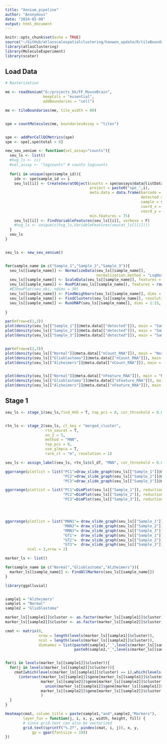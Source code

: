 ```yaml
---
title: "Xenium_pipeline"
author: "Anonymous"
date: "2024-02-08"
output: html_document
---
```


```r
knitr::opts_chunk$set(echo = TRUE)
source("~/GitHub/atlasscalespatialclustering/haowen_update/R/tileBoundaries.R")
library(atlasClustering)
library(MoleculeExperiment)
library(scater)
```

## Load Data


```r
# Rasterization

me <- readXenium("G:/projects_bk/FF_MouseBrain",
                 keepCols = "essential",
                 addBoundaries = "cell")

me <- tileBoundaries(me, tile_width = 80)


spe = countMolecules(me, boundariesAssay = "tiles")


spe <- addPerCellQCMetrics(spe)
spe <- spe[,spe$total > 0]

new_seu_xenium <- function(sel_assay="counts"){
  seu_ls <- list()
  #hvg_ls <- c()
  #sel_assay <- "logcounts" # counts logcounts
  
  for(i in unique(spe$sample_id)){
    idx <- spe$sample_id == i
    seu_ls[[i]] <- CreateSeuratObject(counts = spe@assays@data@listData[[sel_assay]][,idx],
                                      project = paste0("spe_",i),
                                      meta.data = data.frame(barcode = spe@colData@rownames[idx],
                                                             detected = spe@colData@listData[["detected"]][idx],
                                                             sample = spe@colData@listData$sample_id[idx],
                                                             coord_x = spe@int_colData@listData[["spatialCoords"]][idx,1],
                                                             coord_y = spe@int_colData@listData[["spatialCoords"]][idx,2]),
                                      min.features = 75)
    seu_ls[[i]] <- FindVariableFeatures(seu_ls[[i]], verbose = F)
    #hvg_ls <- unique(c(hvg_ls,VariableFeatures(seurat_ls[[i]])))
  }
  seu_ls
}


seu_ls <- new_seu_xenium()


for(sample_name in c("Sample_1","Sample_2","Sample_3")){
  seu_ls[[sample_name]] <- NormalizeData(seu_ls[[sample_name]], 
                                         normalization.method = "LogNormalize", scale.factor = 10000, verbose = F)
  seu_ls[[sample_name]] <- ScaleData(seu_ls[[sample_name]], features = row.names(seu_ls[[sample_name]]), verbose = F)
  seu_ls[[sample_name]] <- RunPCA(seu_ls[[sample_name]], features = row.names(seu_ls[[sample_name]]), verbose = F)
  #ElbowPlot(seu_obj, ndims = 30)
  seu_ls[[sample_name]] <- FindNeighbors(seu_ls[[sample_name]], dims = 1:15, verbose = F)
  seu_ls[[sample_name]] <- FindClusters(seu_ls[[sample_name]], resolution = 0.5, verbose = F)
  seu_ls[[sample_name]] <- RunUMAP(seu_ls[[sample_name]], dims = 1:15, verbose = F)
  
}

par(mfrow=c(1,3))
plot(density(seu_ls[["Sample_1"]]@meta.data[["detected"]]), main = "Sample_1 Counts Density")
plot(density(seu_ls[["Sample_2"]]@meta.data[["detected"]]), main = "Sample_2 Counts Density")
plot(density(seu_ls[["Sample_3"]]@meta.data[["detected"]]), main = "Sample_3 Counts Density")


par(mfrow=c(2,3)) 
plot(density(seu_ls[["Normal"]]@meta.data[["nCount_RNA"]]), main = "Normal Counts Density")
plot(density(seu_ls[["Glioblastoma"]]@meta.data[["nCount_RNA"]]), main = "Glioblastoma Counts Density")
plot(density(seu_ls[["Alzheimers"]]@meta.data[["nCount_RNA"]]), main = "Alzheimers Counts Density")


plot(density(seu_ls[["Normal"]]@meta.data[["nFeature_RNA"]]), main = "Normal Genes Density")
plot(density(seu_ls[["Glioblastoma"]]@meta.data[["nFeature_RNA"]]), main = "Glioblastoma Genes Density")
plot(density(seu_ls[["Alzheimers"]]@meta.data[["nFeature_RNA"]]), main = "Alzheimers Genes Density")

```

## Stage 1

```r
seu_ls <- stage_1(seu_ls,find_HVG = T, top_pcs = 8, cor_threshold = 0.6, edge_smoothing = T, nn = 8, use_glmpca = T, hvg = 300)


rtn_ls <- stage_2(seu_ls, cl_key = "merged_cluster",
                  rtn_seurat = T,
                  nn_2 = 5, 
                  method = "MNN",
                  top_pcs = 8, 
                  use_glmpca = T, 
                  rare_ct = "m", resolution = 1)

seu_ls <- assign_label(seu_ls, rtn_ls$cl_df, "MNN", cor_threshold = 0.6, cl_key = "merged_cluster")

ggarrange(plotlist = list("PC1"=draw_slide_graph(seu_ls[["Sample_1"]]@meta.data, col_sel = "seurat_clusters"),
                          "PC2"=draw_slide_graph(seu_ls[["Sample_2"]]@meta.data, col_sel = "seurat_clusters"),
                          "PC3"=draw_slide_graph(seu_ls[["Sample_3"]]@meta.data, col_sel = "seurat_clusters")),ncol = 3,nrow = 1)

ggarrange(plotlist = list("PC1"=DimPlot(seu_ls[["Sample_1"]], reduction = "umap"),
                          "PC2"=DimPlot(seu_ls[["Sample_2"]], reduction = "umap"),
                          "PC3"=DimPlot(seu_ls[["Sample_3"]], reduction = "umap")),ncol = 3,nrow = 1)




ggarrange(plotlist = list("MNN1"= draw_slide_graph(seu_ls[["Sample_1"]]@meta.data,NULL,NULL,"sec_cluster_MNN"),
                          "MNN2"= draw_slide_graph(seu_ls[["Sample_2"]]@meta.data,NULL,NULL,"sec_cluster_MNN"),
                          "MNN3"= draw_slide_graph(seu_ls[["Sample_3"]]@meta.data,NULL,NULL,"sec_cluster_MNN"),
                          "GT1"=  draw_slide_graph(seu_ls[["Sample_1"]]@meta.data,NULL,NULL,"seurat_clusters"),
                          "GT2"=  draw_slide_graph(seu_ls[["Sample_2"]]@meta.data,NULL,NULL,"seurat_clusters"),
                          "GT3"=  draw_slide_graph(seu_ls[["Sample_3"]]@meta.data,NULL,NULL,"seurat_clusters")),
          ncol = 3,nrow = 2)

marker_ls <- list()

for(sample_name in c("Normal","Glioblastoma","Alzheimers")){
  marker_ls[[sample_name]] <- FindAllMarkers(seu_ls[[sample_name]])
}

library(ggalluvial)


sample1 = "Alzheimers"
sample1 = "Normal"
sample2 = "Glioblastoma"

marker_ls[[sample1]]$cluster <- as.factor(marker_ls[[sample1]]$cluster)
marker_ls[[sample2]]$cluster <- as.factor(marker_ls[[sample2]]$cluster)

cmat <- matrix(0, 
               nrow = length(levels(marker_ls[[sample1]]$cluster)),
               ncol = length(levels(marker_ls[[sample2]]$cluster)),
               dimnames = list(paste0(sample1,"_",levels(marker_ls[[sample1]]$cluster)),
                               paste0(sample2,"_",levels(marker_ls[[sample2]]$cluster))))


for(i in levels(marker_ls[[sample1]]$cluster)){
  for(j in levels(marker_ls[[sample2]]$cluster)){
    cmat[which(levels(marker_ls[[sample1]]$cluster) == i),which(levels(marker_ls[[sample2]]$cluster) == j)] <- 
      (intersect(marker_ls[[sample1]]$gene[marker_ls[[sample1]]$cluster == i],
                marker_ls[[sample2]]$gene[marker_ls[[sample2]]$cluster == j]) %>% length())/(
                  union(marker_ls[[sample1]]$gene[marker_ls[[sample1]]$cluster == i],
                marker_ls[[sample2]]$gene[marker_ls[[sample2]]$cluster == j]) %>% length()
                )
  }
}

Heatmap(cmat, column_title = paste(sample1,"and",sample2,"Markers"),
        layer_fun = function(j, i, x, y, width, height, fill) {
        # since grid.text can also be vectorized
        grid.text(sprintf("%.2f", pindex(cmat, i, j)), x, y, 
            gp = gpar(fontsize = 10))
})

```

